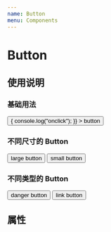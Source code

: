 ```yaml
---
name: Button
menu: Components
---
```



# Button

## 使用说明

### 基础用法

<Playground>
  <Button
    btnType="primary"
    onClick={() => {
      console.log("onclick");
    }}
  >
    button
  </Button>
</Playground>

### 不同尺寸的 Button

<Playground>
  <Button size="lg"> large button </Button>
  <Button size="sm"> small button </Button>
</Playground>

### 不同类型的 Button

<Playground>
  <Button btnType="danger"> danger button </Button>
  <Button btnType="link" href="https://google.com">
    link button
  </Button>
</Playground>

## 属性

<Props title="Button" of={Button} />
